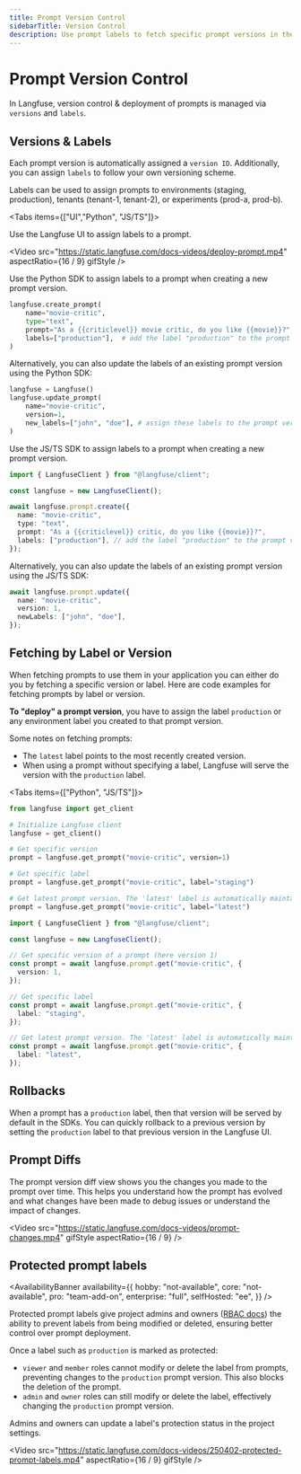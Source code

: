 ```yaml
---
title: Prompt Version Control
sidebarTitle: Version Control
description: Use prompt labels to fetch specific prompt versions in the SDKs.
---
```


# Prompt Version Control

In Langfuse, version control & deployment of prompts is managed via `versions` and `labels`.

## Versions & Labels

Each prompt version is automatically assigned a `version ID`. Additionally, you can assign `labels` to follow your own versioning scheme.

Labels can be used to assign prompts to environments (staging, production), tenants (tenant-1, tenant-2), or experiments (prod-a, prod-b).

<Tabs items={["UI","Python", "JS/TS"]}>
<Tab>

Use the Langfuse UI to assign labels to a prompt.

<Video
  src="https://static.langfuse.com/docs-videos/deploy-prompt.mp4"
  aspectRatio={16 / 9}
  gifStyle
/>

</Tab>
<Tab>

Use the Python SDK to assign labels to a prompt when creating a new prompt version.

```python {5}
langfuse.create_prompt(
    name="movie-critic",
    type="text",
    prompt="As a {{criticlevel}} movie critic, do you like {{movie}}?",
    labels=["production"],  # add the label "production" to the prompt version
)
```

Alternatively, you can also update the labels of an existing prompt version using the Python SDK:

```python {5}
langfuse = Langfuse()
langfuse.update_prompt(
    name="movie-critic",
    version=1,
    new_labels=["john", "doe"], # assign these labels to the prompt version
)
```

</Tab>
<Tab>

Use the JS/TS SDK to assign labels to a prompt when creating a new prompt version.

```ts {5}
import { LangfuseClient } from "@langfuse/client";

const langfuse = new LangfuseClient();

await langfuse.prompt.create({
  name: "movie-critic",
  type: "text",
  prompt: "As a {{criticlevel}} critic, do you like {{movie}}?",
  labels: ["production"], // add the label "production" to the prompt version
});
```

Alternatively, you can also update the labels of an existing prompt version using the JS/TS SDK:

```ts {5}
await langfuse.prompt.update({
  name: "movie-critic",
  version: 1,
  newLabels: ["john", "doe"],
});
```

</Tab>
</Tabs>

## Fetching by Label or Version

When fetching prompts to use them in your application you can either do you by fetching a specific version or label.
Here are code examples for fetching prompts by label or version.

**To "deploy" a prompt version**, you have to assign the label `production` or any environment label you created to that prompt version.

Some notes on fetching prompts:

- The `latest` label points to the most recently created version.
- When using a prompt without specifying a label, Langfuse will serve the version with the `production` label.

<Tabs items={["Python", "JS/TS"]}>
<Tab>

```python
from langfuse import get_client

# Initialize Langfuse client
langfuse = get_client()

# Get specific version
prompt = langfuse.get_prompt("movie-critic", version=1)

# Get specific label
prompt = langfuse.get_prompt("movie-critic", label="staging")

# Get latest prompt version. The 'latest' label is automatically maintained by Langfuse.
prompt = langfuse.get_prompt("movie-critic", label="latest")
```

</Tab>

<Tab>

```ts
import { LangfuseClient } from "@langfuse/client";

const langfuse = new LangfuseClient();

// Get specific version of a prompt (here version 1)
const prompt = await langfuse.prompt.get("movie-critic", {
  version: 1,
});

// Get specific label
const prompt = await langfuse.prompt.get("movie-critic", {
  label: "staging",
});

// Get latest prompt version. The 'latest' label is automatically maintained by Langfuse.
const prompt = await langfuse.prompt.get("movie-critic", {
  label: "latest",
});
```

</Tab>

</Tabs>

## Rollbacks

When a prompt has a `production` label, then that version will be served by default in the SDKs. You can quickly rollback to a previous version by setting the `production` label to that previous version in the Langfuse UI.

## Prompt Diffs

The prompt version diff view shows you the changes you made to the prompt over time. This helps you understand how the prompt has evolved and what changes have been made to debug issues or understand the impact of changes.

<Video
  src="https://static.langfuse.com/docs-videos/prompt-changes.mp4"
  gifStyle
  aspectRatio={16 / 9}
/>

## Protected prompt labels

<AvailabilityBanner
  availability={{
    hobby: "not-available",
    core: "not-available",
    pro: "team-add-on",
    enterprise: "full",
    selfHosted: "ee",
  }}
/>

Protected prompt labels give project admins and owners ([RBAC docs](/docs/rbac)) the ability to prevent labels from being modified or deleted, ensuring better control over prompt deployment.

Once a label such as `production` is marked as protected:

- `viewer` and `member` roles cannot modify or delete the label from prompts, preventing changes to the `production` prompt version. This also blocks the deletion of the prompt.
- `admin` and `owner` roles can still modify or delete the label, effectively changing the `production` prompt version.

Admins and owners can update a label's protection status in the project settings.

<Video
  src="https://static.langfuse.com/docs-videos/250402-protected-prompt-labels.mp4"
  aspectRatio={16 / 9}
  gifStyle
/>
